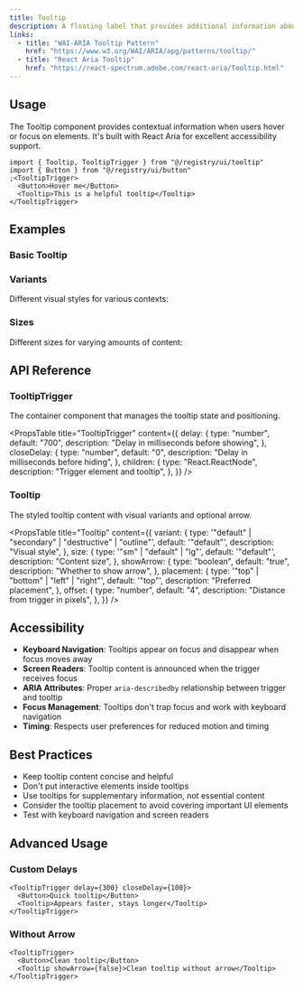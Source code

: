 ```yaml
---
title: Tooltip
description: A floating label that provides additional information about an element when hovered or focused.
links:
  - title: "WAI-ARIA Tooltip Pattern"
    href: "https://www.w3.org/WAI/ARIA/apg/patterns/tooltip/"
  - title: "React Aria Tooltip"
    href: "https://react-spectrum.adobe.com/react-aria/Tooltip.html"
---
```


## Usage

The Tooltip component provides contextual information when users hover or focus on elements. It's built with React Aria for excellent accessibility support.

```tsx
import { Tooltip, TooltipTrigger } from "@/registry/ui/tooltip"
import { Button } from "@/registry/ui/button"
;<TooltipTrigger>
  <Button>Hover me</Button>
  <Tooltip>This is a helpful tooltip</Tooltip>
</TooltipTrigger>
```

## Examples

### Basic Tooltip

<ComponentPreview component="tooltip" example="basic" />

### Variants

Different visual styles for various contexts:

<ComponentPreview component="tooltip" example="variants" />

### Sizes

Different sizes for varying amounts of content:

<ComponentPreview component="tooltip" example="sizes" />

## API Reference

### TooltipTrigger

The container component that manages the tooltip state and positioning.

<PropsTable
  title="TooltipTrigger"
  content={{
    delay: {
      type: "number",
      default: "700",
      description: "Delay in milliseconds before showing",
    },
    closeDelay: {
      type: "number",
      default: "0",
      description: "Delay in milliseconds before hiding",
    },
    children: {
      type: "React.ReactNode",
      description: "Trigger element and tooltip",
    },
  }}
/>

### Tooltip

The styled tooltip content with visual variants and optional arrow.

<PropsTable
  title="Tooltip"
  content={{
    variant: {
      type: '"default" | "secondary" | "destructive" | "outline"',
      default: '"default"',
      description: "Visual style",
    },
    size: {
      type: '"sm" | "default" | "lg"',
      default: '"default"',
      description: "Content size",
    },
    showArrow: {
      type: "boolean",
      default: "true",
      description: "Whether to show arrow",
    },
    placement: {
      type: '"top" | "bottom" | "left" | "right"',
      default: '"top"',
      description: "Preferred placement",
    },
    offset: {
      type: "number",
      default: "4",
      description: "Distance from trigger in pixels",
    },
  }}
/>

## Accessibility

- **Keyboard Navigation**: Tooltips appear on focus and disappear when focus moves away
- **Screen Readers**: Tooltip content is announced when the trigger receives focus
- **ARIA Attributes**: Proper `aria-describedby` relationship between trigger and tooltip
- **Focus Management**: Tooltips don't trap focus and work with keyboard navigation
- **Timing**: Respects user preferences for reduced motion and timing

## Best Practices

- Keep tooltip content concise and helpful
- Don't put interactive elements inside tooltips
- Use tooltips for supplementary information, not essential content
- Consider the tooltip placement to avoid covering important UI elements
- Test with keyboard navigation and screen readers

## Advanced Usage

### Custom Delays

```tsx
<TooltipTrigger delay={300} closeDelay={100}>
  <Button>Quick tooltip</Button>
  <Tooltip>Appears faster, stays longer</Tooltip>
</TooltipTrigger>
```

### Without Arrow

```tsx
<TooltipTrigger>
  <Button>Clean tooltip</Button>
  <Tooltip showArrow={false}>Clean tooltip without arrow</Tooltip>
</TooltipTrigger>
```
